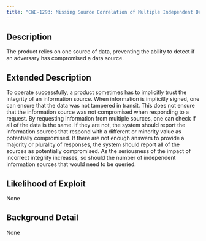 ```yaml
---
title: "CWE-1293: Missing Source Correlation of Multiple Independent Data"
---
```


## Description
The product relies on one source of data, preventing the ability to detect if an adversary has compromised a data source.

## Extended Description

To operate successfully, a product sometimes has to implicitly trust the integrity of an information source. When information is implicitly signed, one can ensure that the data was not tampered in transit. This does not ensure that the information source was not compromised when responding to a request. By requesting information from multiple sources, one can check if all of the data is the same. If they are not, the system should report the information sources that respond with a different or minority value as potentially compromised. If there are not enough answers to provide a majority or plurality of responses, the system should report all of the sources as potentially compromised. As the seriousness of the impact of incorrect integrity increases, so should the number of independent information sources that would need to be queried.


## Likelihood of Exploit
None

## Background Detail
None
        